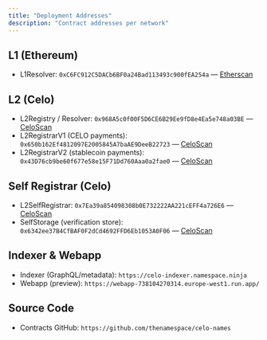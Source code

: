 ```yaml
---
title: "Deployment Addresses"
description: "Contract addresses per network"
---
```


## L1 (Ethereum)

- L1Resolver: `0xC6FC912C5DACb6BF0a24Bad113493c900fEA254a` — [Etherscan](https://etherscan.io/address/0xC6FC912C5DACb6BF0a24Bad113493c900fEA254a#code)

## L2 (Celo)

- L2Registry / Resolver: `0x968A5c0f00F5D6CE6B29Ee9fD8e4Ea5e748a03BE` — [CeloScan](https://celoscan.io/address/0x968A5c0f00F5D6CE6B29Ee9fD8e4Ea5e748a03BE)
- L2RegistrarV1 (CELO payments): `0x650b162Ef4812097E2005845A7baAE9DeeB22723` — [CeloScan](https://celoscan.io/address/0x650b162Ef4812097E2005845A7baAE9DeeB22723)
- L2RegistrarV2 (stablecoin payments): `0x43D76cb9be60f677e58e15F71Dd760Aaa0a2fae0` — [CeloScan](https://celoscan.io/address/0x43D76cb9be60f677e58e15F71Dd760Aaa0a2fae0)

## Self Registrar (Celo)

- L2SelfRegistrar: `0x7Ea39a854098308b0E732222AA221cEFF4a726E6` — [CeloScan](https://celoscan.io/address/0x7Ea39a854098308b0E732222AA221cEFF4a726E6#code)
- SelfStorage (verification store): `0x6342ee37B4CfBAF0F2dCd4692FFD6Eb1053A0F06` — [CeloScan](https://celoscan.io/address/0x6342ee37B4CfBAF0F2dCd4692FFD6Eb1053A0F06#code)

## Indexer & Webapp

- Indexer (GraphQL/metadata): `https://celo-indexer.namespace.ninja`
- Webapp (preview): `https://webapp-738104270314.europe-west1.run.app/`

## Source Code

- Contracts GitHub: `https://github.com/thenamespace/celo-names`

